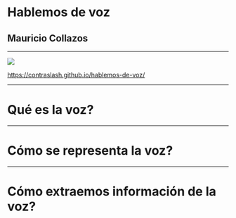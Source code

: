 # Hablemos de voz
## Mauricio Collazos

---


<img src={qr} />

https://contraslash.github.io/hablemos-de-voz/


---

# Qué es la voz?

---

# Cómo se representa la voz?

---

# Cómo extraemos información de la voz?